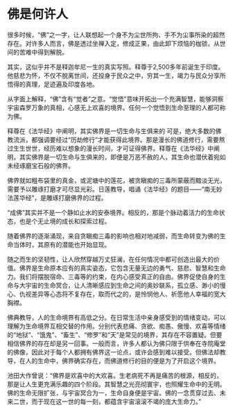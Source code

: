# 佛是何许人

很多时候，“佛”之一字，让人联想起一个身不为尘世所拘、手不为尘事所染的超然存在。对许多人而言，佛是透过坐禅入定，修成正果，由此卸下烦恼的枷锁，从世间的苦难中得到解脱。

其实，这似乎并不是释迦牟尼一生的真实写照。释尊于2,500多年前诞生于印度。他慈悲为怀，不仅不脱离世间，还投身于民众之中，穷其一生，竭力与民众分享所悟得的真理，足迹遍及印度各地。

从字面上解释，“佛”含有“觉者”之意。“觉悟”意味开拓出一个充满智慧，能够洞察宇宙森罗万象的真相，心感无上欢喜的境界。任何一个觉悟到生命至理的人都可称为佛。

释尊在《法华经》中阐明，其实佛界是一切生命与生俱来的
可是，绝大多数的佛教流派，都强调要经过“历劫修行”才能获得此境界。那是漫长的佛道修行，需要熬过生生世世，经历难以想象的漫长时间，才可证得佛界。释尊在《法华经》中阐明，其实佛界是一切生命与生俱来的，即便是万恶不赦的人，其生命也潜伏着宛如未经琢磨宝石般的佛界。

佛界就如粗布袋里的真金，或泥塘中的莲花，被贪瞋痴的三毒所蒙蔽而黯淡无光，需要予以雕琢打磨才可尽显光彩。日莲教导，唱诵《法华经》的题目――“南无妙法莲华经”，是雕琢打磨佛界的过程。

“成佛”其实并不是一个静如止水的安泰境界。相反的，那是个脉动着活力的生命状态，也是个无止境的成长和探索过程。

随着佛界的逐渐涌现，来自贪瞋痴三毒的影响也相对地减弱，而生命转变为佛的生命当体时，其原有的潜能也开始显现。

随之而生的坚韧性，让人欣然穿越万丈狂澜，在任何情况中都可创造出最大的价值。佛界是生命原本应有的真实姿态，它包含无量无边的勇气、慈悲、智慧和生命力。我们将摆脱宿命、三毒等的约束，在内心感受真正的自由。佛界促使自身的生命与大宇宙的生命冥合，让人清晰感应到生命之间的奥妙联系，孤立感、渺小的慢心、仇视差异等心态将不复存在，取而代之的，是怜悯他人、祈愿他人幸福的宽大胸襟。

佛典教导，人的生命境界有高低之分。在日常生活中亲身感受到的情绪变动，可以理解为生命境界互相交替的作用。分别代表悲痛、贪欲、痴愚、傲慢、欢喜等情绪的“地狱”、“饿鬼”、“畜生”、“修罗”和“天”是常见的境界，其存在不容置疑。但要相信佛界的存在却是另一回事。一般而言，许多人都认为佛只限于供奉在寺院庵堂的佛像，因此对于每个人都拥有佛界这一论点，或许会感到难以接受。但佛法却教导，在人的生命中，佛界确实存在，而佛道修行的目的便是为了开启这个境界。

池田大作曾说：“佛界是欢喜中的大欢喜。生老病死不再是痛苦的根源，相反的，那是让人生更充满乐趣的四个阶段。其智慧之光亮彻寰宇，也照耀生命中的无明。佛的生命无限扩张，与宇宙冥合为一，生命自身便是宇宙。佛的一念贯穿过去、未来二世，而于现在这一世的每一刻，都蕴含宇宙滚滚不竭的庞大生命力。”